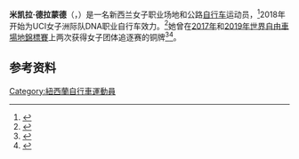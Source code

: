 {{Expand language|1=en|time=2020-10-20T00:30:59+00:00}}
'''米凯拉·德拉蒙德'''（{{lang-en|Michaela Drummond}}，{{bd|1998年|4月5日||}}）是一名新西兰女子职业场地和公路[[自行车|自行车]]运动员，<ref name="CA">{{cite web |url=http://www.cyclingarchives.com/coureurfiche.php?coureurid=107807 |title=Michaela Drummond |accessdate=2017-04-12 |work=Cycling Archives |archiveurl=https://web.archive.org/web/20200702061142/http://www.cyclingarchives.com/coureurfiche.php?coureurid=107807 |archivedate=2020-07-02 }}</ref>2018年开始为UCI女子洲际队DNA职业自行车效力。<ref>{{cite web|url=https://www.uci.org/road/teams/TeamDetail/14196/1002070/258|title=DNA Pro Cycling Team|work=[[国际自行车联合会|Union Cycliste Internationale]]|accessdate=2020-01-23|archiveurl=https://archive.today/20200123232421/https://www.uci.org/road/teams/TeamDetail/14196/1002070/258|archivedate=2020-01-23}}</ref>她曾在[[2017年世界自由車場地錦標賽|2017年]]和[[2019年世界自由車場地錦標賽|2019年世界自由車場地錦標賽]]上两次获得女子团体追逐赛的铜牌<ref>{{cite news|title=More medals for New Zealand cyclists|url=http://www.radionz.co.nz/news/sport/328795/more-medals-for-new-zealand-cyclists|publisher=Radio New Zealand|date=2017-04-14|accessdate=2017-04-18|archiveurl=https://web.archive.org/web/20190302152529/http://www.radionz.co.nz/news/sport/328795/more-medals-for-new-zealand-cyclists|archivedate=2019-03-02}}</ref><ref>{{cite web|url=http://www.tissottiming.com/File/0003110102020903FFFFFFFFFFFFFF02|title=Women's team pursuit results|work=Tissot Timing|date=2019-02-28|accessdate=2020-09-20|archiveurl=https://web.archive.org/web/20190324143037/http://www.tissottiming.com/File/0003110102020903FFFFFFFFFFFFFF02|archivedate=2019-03-24}}</ref>。

==参考资料==
{{reflist}}

{{Authority control}}

{{DEFAULTSORT:Drummond, Michaela}}
[[Category:紐西蘭自行車運動員|Category:紐西蘭自行車運動員]]